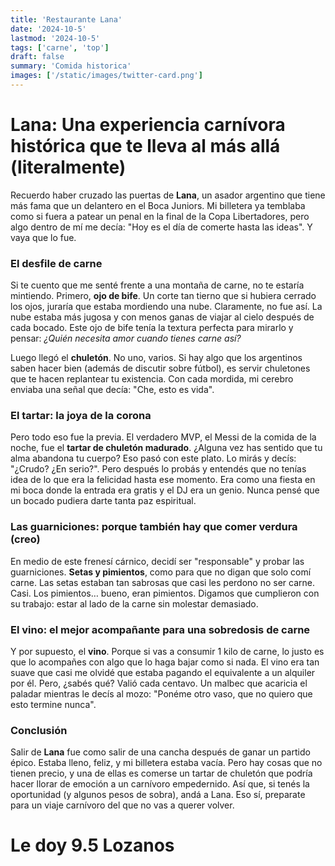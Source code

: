 ```yaml
---
title: 'Restaurante Lana'
date: '2024-10-5'
lastmod: '2024-10-5'
tags: ['carne', 'top']
draft: false
summary: 'Comida historica'
images: ['/static/images/twitter-card.png']
---
```


# Lana: Una experiencia carnívora histórica que te lleva al más allá (literalmente)

Recuerdo haber cruzado las puertas de **Lana**, un asador argentino que tiene más fama que un delantero en el Boca Juniors. Mi billetera ya temblaba como si fuera a patear un penal en la final de la Copa Libertadores, pero algo dentro de mí me decía: "Hoy es el día de comerte hasta las ideas". Y vaya que lo fue.

### El desfile de carne

Si te cuento que me senté frente a una montaña de carne, no te estaría mintiendo. Primero, **ojo de bife**. Un corte tan tierno que si hubiera cerrado los ojos, juraría que estaba mordiendo una nube. Claramente, no fue así. La nube estaba más jugosa y con menos ganas de viajar al cielo después de cada bocado. Este ojo de bife tenía la textura perfecta para mirarlo y pensar: *¿Quién necesita amor cuando tienes carne así?*

Luego llegó el **chuletón**. No uno, varios. Si hay algo que los argentinos saben hacer bien (además de discutir sobre fútbol), es servir chuletones que te hacen replantear tu existencia. Con cada mordida, mi cerebro enviaba una señal que decía: "Che, esto es vida".

### El tartar: la joya de la corona

Pero todo eso fue la previa. El verdadero MVP, el Messi de la comida de la noche, fue el **tartar de chuletón madurado**. ¿Alguna vez has sentido que tu alma abandona tu cuerpo? Eso pasó con este plato. Lo mirás y decís: "¿Crudo? ¿En serio?". Pero después lo probás y entendés que no tenías idea de lo que era la felicidad hasta ese momento. Era como una fiesta en mi boca donde la entrada era gratis y el DJ era un genio. Nunca pensé que un bocado pudiera darte tanta paz espiritual.

### Las guarniciones: porque también hay que comer verdura (creo)

En medio de este frenesí cárnico, decidí ser "responsable" y probar las guarniciones. **Setas y pimientos**, como para que no digan que solo comí carne. Las setas estaban tan sabrosas que casi les perdono no ser carne. Casi. Los pimientos… bueno, eran pimientos. Digamos que cumplieron con su trabajo: estar al lado de la carne sin molestar demasiado.

### El vino: el mejor acompañante para una sobredosis de carne

Y por supuesto, el **vino**. Porque si vas a consumir 1 kilo de carne, lo justo es que lo acompañes con algo que lo haga bajar como si nada. El vino era tan suave que casi me olvidé que estaba pagando el equivalente a un alquiler por él. Pero, ¿sabés qué? Valió cada centavo. Un malbec que acaricia el paladar mientras le decís al mozo: "Ponéme otro vaso, que no quiero que esto termine nunca".

### Conclusión

Salir de **Lana** fue como salir de una cancha después de ganar un partido épico. Estaba lleno, feliz, y mi billetera estaba vacía. Pero hay cosas que no tienen precio, y una de ellas es comerse un tartar de chuletón que podría hacer llorar de emoción a un carnívoro empedernido. Así que, si tenés la oportunidad (y algunos pesos de sobra), andá a Lana. Eso sí, preparate para un viaje carnívoro del que no vas a querer volver.

# Le doy 9.5 Lozanos
